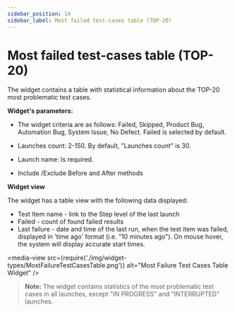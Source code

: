 ```yaml
---
sidebar_position: 14
sidebar_label: Most failed test-cases table (TOP-20)
---
```


# Most failed test-cases table (TOP-20)

The widget contains a table with statistical information about the TOP-20 most problematic test cases.

**Widget's parameters:**

- The widget criteria are as follows: Failed, Skipped, Product Bug, Automation Bug, System Issue, No Defect. Failed is selected by default.

- Launches count: 2-150. By default, "Launches count" is 30.

- Launch name: Is required.

- Include /Exclude  Before and After methods

**Widget view**

The widget has a table view with the following data displayed:

- Test Item name - link to the Step level of the last launch
- Failed - count of found failed results
- Last failure - date and time of the last run, when the test item was failed, displayed in 'time ago' format (i.e. "10 minutes ago").
  On mouse hover, the system will display accurate start times.

<media-view src={require('./img/widget-types/MostFailureTestCasesTable.png')} alt="Most Failure Test Cases Table Widget" />

>**Note:**
The widget contains statistics of the most problematic test cases in all launches, except "IN PROGRESS" and "INTERRUPTED" launches.